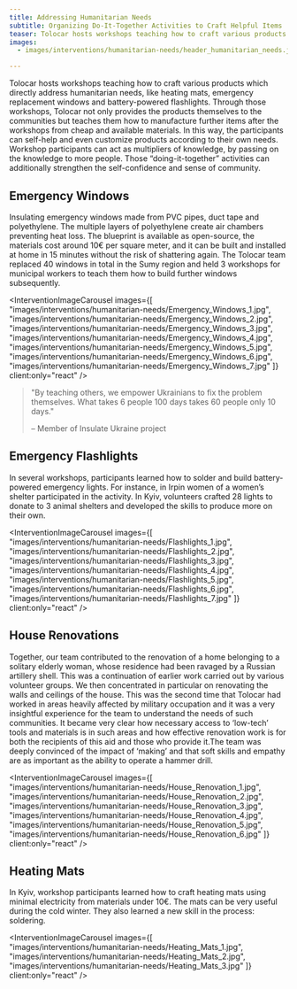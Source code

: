 ```yaml
---
title: Addressing Humanitarian Needs
subtitle: Organizing Do-It-Together Activities to Craft Helpful Items
teaser: Tolocar hosts workshops teaching how to craft various products which directly address humanitarian needs, like heating mats, emergency replacement windows and battery-powered flashlights. Through those workshops, Tolocar not only provides the products themselves to the communities but teaches them how to manufacture further items after the workshops from cheap and available materials.
images:
  - images/interventions/humanitarian-needs/header_humanitarian_needs.jpg

---
```


Tolocar hosts workshops teaching how to craft various products which directly address humanitarian needs, like heating mats, emergency replacement windows and battery-powered flashlights. Through those workshops, Tolocar not only provides the products themselves to the communities but teaches them how to manufacture further items after the workshops from cheap and available materials. In this way, the participants can self-help and even customize products according to their own needs. Workshop participants can act as multipliers of knowledge, by passing on the knowledge to more people. Those “doing-it-together” activities can additionally strengthen the self-confidence and sense of community.

## Emergency Windows
Insulating emergency windows made from PVC pipes, duct tape and polyethylene. The multiple layers of polyethylene create air chambers preventing heat loss. The blueprint is available as open-source, the materials cost around 10€ per square meter, and it can be built and installed at home in 15 minutes without the risk of shattering again. The Tolocar team replaced 40 windows in total in the Sumy region and held 3 workshops for municipal workers to teach them how to build further windows subsequently.

<InterventionImageCarousel
  images={[
    "images/interventions/humanitarian-needs/Emergency_Windows_1.jpg",
    "images/interventions/humanitarian-needs/Emergency_Windows_2.jpg",
    "images/interventions/humanitarian-needs/Emergency_Windows_3.jpg",
    "images/interventions/humanitarian-needs/Emergency_Windows_4.jpg",
    "images/interventions/humanitarian-needs/Emergency_Windows_5.jpg",
    "images/interventions/humanitarian-needs/Emergency_Windows_6.jpg",
    "images/interventions/humanitarian-needs/Emergency_Windows_7.jpg"
  ]}
  client:only="react"
/>

> "By teaching others, we empower Ukrainians to fix the problem themselves. What takes 6 people 100 days takes 60 people only 10 days."
> 
> – Member of Insulate Ukraine project

## Emergency Flashlights
In several workshops, participants learned how to solder and build battery-powered emergency lights. For instance, in Irpin women of a women’s shelter participated in the activity. In Kyiv, volunteers crafted 28 lights to donate to 3 animal shelters and developed the skills to produce more on their own.

<InterventionImageCarousel
  images={[
    "images/interventions/humanitarian-needs/Flashlights_1.jpg",
    "images/interventions/humanitarian-needs/Flashlights_2.jpg",
    "images/interventions/humanitarian-needs/Flashlights_3.jpg",
    "images/interventions/humanitarian-needs/Flashlights_4.jpg",
    "images/interventions/humanitarian-needs/Flashlights_5.jpg",
    "images/interventions/humanitarian-needs/Flashlights_6.jpg",
    "images/interventions/humanitarian-needs/Flashlights_7.jpg"
  ]}
  client:only="react"
/>

## House Renovations
Together, our team contributed to the renovation of a home belonging to a solitary elderly woman, whose residence had been ravaged by a Russian artillery shell. This was a continuation of earlier work carried out by various volunteer groups. We then concentrated in particular on renovating the walls and ceilings of the house. This was the second time that Tolocar had worked in areas heavily affected by military occupation and it was a very insightful experience for the team to understand the needs of such communities. It became very clear how necessary access to ‘low-tech’ tools and materials is in such areas and how effective renovation work is for both the recipients of this aid and those who provide it.The team was deeply convinced of the impact of ‘making’ and that soft skills and empathy are as important as the ability to operate a hammer drill.

<InterventionImageCarousel
  images={[
    "images/interventions/humanitarian-needs/House_Renovation_1.jpg",
    "images/interventions/humanitarian-needs/House_Renovation_2.jpg",
    "images/interventions/humanitarian-needs/House_Renovation_3.jpg",
    "images/interventions/humanitarian-needs/House_Renovation_4.jpg",
    "images/interventions/humanitarian-needs/House_Renovation_5.jpg",
    "images/interventions/humanitarian-needs/House_Renovation_6.jpg"
  ]}
  client:only="react"
/>

## Heating Mats
In Kyiv, workshop participants learned how to craft heating mats using minimal electricity from materials under 10€. The mats can be very useful during the cold winter. They also learned a new skill in the process: soldering.

<InterventionImageCarousel
  images={[
    "images/interventions/humanitarian-needs/Heating_Mats_1.jpg",
    "images/interventions/humanitarian-needs/Heating_Mats_2.jpg",
    "images/interventions/humanitarian-needs/Heating_Mats_3.jpg"
  ]}
  client:only="react"
/>
